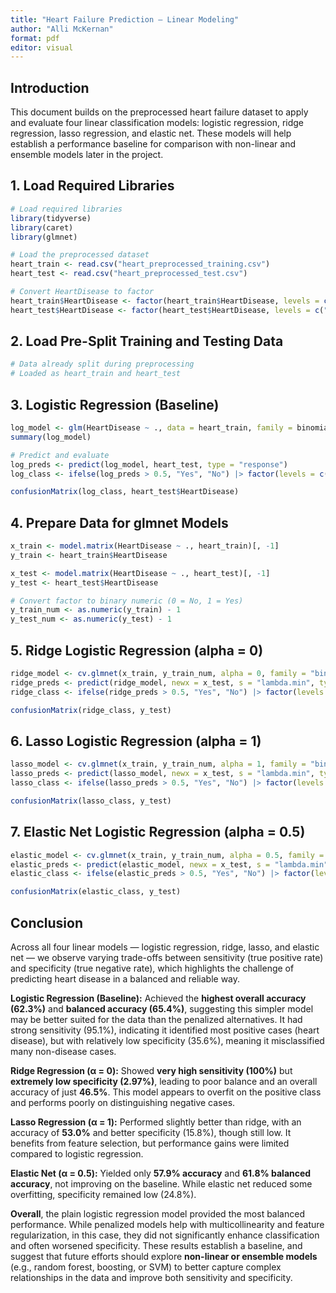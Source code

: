 ---
title: "Heart Failure Prediction – Linear Modeling"
author: "Alli McKernan"
format: pdf
editor: visual
---

## Introduction

This document builds on the preprocessed heart failure dataset to apply and evaluate four linear classification models: logistic regression, ridge regression, lasso regression, and elastic net. These models will help establish a performance baseline for comparison with non-linear and ensemble models later in the project.

## 1. Load Required Libraries

```{r}
# Load required libraries
library(tidyverse)
library(caret)
library(glmnet)

# Load the preprocessed dataset
heart_train <- read.csv("heart_preprocessed_training.csv")
heart_test <- read.csv("heart_preprocessed_test.csv")

# Convert HeartDisease to factor 
heart_train$HeartDisease <- factor(heart_train$HeartDisease, levels = c("No", "Yes"))
heart_test$HeartDisease <- factor(heart_test$HeartDisease, levels = c("No", "Yes"))
```

## 2. Load Pre-Split Training and Testing Data

```{r}
# Data already split during preprocessing
# Loaded as heart_train and heart_test
```

## 3. Logistic Regression (Baseline)

```{r}
log_model <- glm(HeartDisease ~ ., data = heart_train, family = binomial)
summary(log_model)

# Predict and evaluate
log_preds <- predict(log_model, heart_test, type = "response")
log_class <- ifelse(log_preds > 0.5, "Yes", "No") |> factor(levels = c("No", "Yes"))

confusionMatrix(log_class, heart_test$HeartDisease)
```

## 4. Prepare Data for glmnet Models

```{r}
x_train <- model.matrix(HeartDisease ~ ., heart_train)[, -1]
y_train <- heart_train$HeartDisease

x_test <- model.matrix(HeartDisease ~ ., heart_test)[, -1]
y_test <- heart_test$HeartDisease

# Convert factor to binary numeric (0 = No, 1 = Yes)
y_train_num <- as.numeric(y_train) - 1
y_test_num <- as.numeric(y_test) - 1
```

## 5. Ridge Logistic Regression (alpha = 0)

```{r}
ridge_model <- cv.glmnet(x_train, y_train_num, alpha = 0, family = "binomial")
ridge_preds <- predict(ridge_model, newx = x_test, s = "lambda.min", type = "response")
ridge_class <- ifelse(ridge_preds > 0.5, "Yes", "No") |> factor(levels = c("No", "Yes"))

confusionMatrix(ridge_class, y_test)
```

## 6. Lasso Logistic Regression (alpha = 1)

```{r}
lasso_model <- cv.glmnet(x_train, y_train_num, alpha = 1, family = "binomial")
lasso_preds <- predict(lasso_model, newx = x_test, s = "lambda.min", type = "response")
lasso_class <- ifelse(lasso_preds > 0.5, "Yes", "No") |> factor(levels = c("No", "Yes"))

confusionMatrix(lasso_class, y_test)
```

## 7. Elastic Net Logistic Regression (alpha = 0.5)

```{r}
elastic_model <- cv.glmnet(x_train, y_train_num, alpha = 0.5, family = "binomial")
elastic_preds <- predict(elastic_model, newx = x_test, s = "lambda.min", type = "response")
elastic_class <- ifelse(elastic_preds > 0.5, "Yes", "No") |> factor(levels = c("No", "Yes"))

confusionMatrix(elastic_class, y_test)
```

## Conclusion

Across all four linear models — logistic regression, ridge, lasso, and elastic net — we observe varying trade-offs between sensitivity (true positive rate) and specificity (true negative rate), which highlights the challenge of predicting heart disease in a balanced and reliable way.

**Logistic Regression (Baseline):** Achieved the **highest overall accuracy (62.3%)** and **balanced accuracy (65.4%)**, suggesting this simpler model may be better suited for the data than the penalized alternatives. It had strong sensitivity (95.1%), indicating it identified most positive cases (heart disease), but with relatively low specificity (35.6%), meaning it misclassified many non-disease cases.

**Ridge Regression (α = 0):** Showed **very high sensitivity (100%)** but **extremely low specificity (2.97%)**, leading to poor balance and an overall accuracy of just **46.5%**. This model appears to overfit on the positive class and performs poorly on distinguishing negative cases.

**Lasso Regression (α = 1):** Performed slightly better than ridge, with an accuracy of **53.0%** and better specificity (15.8%), though still low. It benefits from feature selection, but performance gains were limited compared to logistic regression.

**Elastic Net (α = 0.5):** Yielded only **57.9% accuracy** and **61.8% balanced accuracy**, not improving on the baseline. While elastic net reduced some overfitting, specificity remained low (24.8%).

**Overall**, the plain logistic regression model provided the most balanced performance. While penalized models help with multicollinearity and feature regularization, in this case, they did not significantly enhance classification and often worsened specificity. These results establish a baseline, and suggest that future efforts should explore **non-linear or ensemble models** (e.g., random forest, boosting, or SVM) to better capture complex relationships in the data and improve both sensitivity and specificity.
